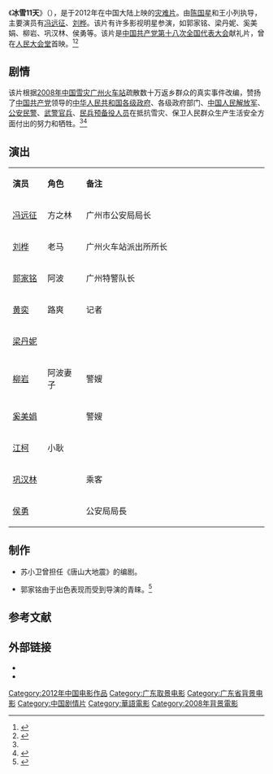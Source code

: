 {{编修}}
{{电影信息框
| 片名     = 《冰雪11天》
| 电影原名 = ''{{lang|en|The Next 11 Days}}''
| 图像     = The Next 11 Days poster.jpg
| 图像说明 = 海报
| 导演     = [[陈国星|陈国星]]、王小列
| 监制     = 刘家伟、谢小丹
| 制片     = 郭现春
| 编剧     = 苏小卫
| 剧本     = 
| 原著     = 
| 主演     = 冯远征、刘桦、郭家铭、黄奕
| 主题曲   = 异乡人
| 片头曲   = 
| 片尾曲   = 
| 配乐     = 张敏
| 摄影     = 刘又年
| 剪辑     = 陈志伟
| 制片商   = [[中华人民共和国公安部|中华人民共和国公安部宣传局]]<br>[[广州市公安局|广州市公安局]]<br>[[博纳影业集团|博纳影业集团]]
| 发行商   = 浙江博纳影视制作有限公司<br>天津博纳文化传媒有限公司
| 上映日期 = {{Film date|2012|11|1|中国大陆}}
| 片长     = 100分钟
| 产地     = {{CHNML}}
| 语言     = 普通话
| 预算     = 
| 票房     = 873万
| 前集     = 
| 续集     = 
}}
《'''冰雪11天'''》（{{lang-en|''The Next 11 Days''}}），是于2012年在中国大陆上映的[[灾难片|灾难片]]。由[[陈国星|陈国星]]和王小列执导，主要演员有[[冯远征|冯远征]]、[[刘桦|刘桦]]。该片有许多影视明星参演，如郭家铭、梁丹妮、奚美娟、柳岩、巩汉林、侯勇等。该片是[[中国共产党第十八次全国代表大会|中国共产党第十八次全国代表大会]]献礼片，曾在[[人民大会堂|人民大会堂]]首映。<ref name="fish">{{cite news |url=http://v.ifeng.com/ent/movie/201211/e0401141-d9a5-4547-8e23-bbca673d2ae9.shtml |title=纪实电影《冰雪11天》：众志成城化解危机 |date=2012-11-04 |work=凤凰网 |archive-date=2014-03-05 |archive-url=https://web.archive.org/web/20140305182311/http://v.ifeng.com/ent/movie/201211/e0401141-d9a5-4547-8e23-bbca673d2ae9.shtml |dead-url=no |accessdate=2014-03-05}}</ref><ref name="tiger">{{cite news |url=http://ent.sina.com.cn/v/c/2012-11-02/12593778495.shtml |title=冯远征领衔《冰雪11天》 献礼十八大 |date=2012-11-02 |work=新浪 |archive-date=2014-03-05 |archive-url=https://web.archive.org/web/20140305183734/http://ent.sina.com.cn/v/c/2012-11-02/12593778495.shtml |dead-url=no |accessdate=2014-03-05}}</ref>

==剧情==
该片根据[[2008年中国雪灾|2008年中国雪灾]][[广州火车站|广州火车站]]疏散数十万返乡群众的真实事件改编，赞扬了[[中国共产党|中国共产党]]领导的[[中华人民共和国中央人民政府|中华人民共和国各级政府]]、各级政府部门、[[中国人民解放军|中国人民解放军]]、[[公安民警|公安民警]]、[[武警官兵|武警官兵]]、[[民兵预备役人员|民兵预备役人员]]在抵抗雪灾、保卫人民群众生产生活安全方面付出的努力和牺牲。<ref name="tiger"/><ref name="cat">{{cite web |url=http://henan.sina.com.cn/ent/mov/2012-11-06/235-22361.html |title=《冰雪11天》简介 |date=2012-11-06 |work=新浪 |archive-date=2014-03-05 |archive-url=https://web.archive.org/web/20140305184837/http://henan.sina.com.cn/ent/mov/2012-11-06/235-22361.html |dead-url=no |accessdate=2014-03-05}}</ref>

== 演出 ==
{|class="wikitable" width="40%"
|- style="background:cornflowerblue; color:white" align=center
|style="width:5%"|'''演员'''||style="width:6%"|'''角色'''||style="width:29%"|'''备注'''
|-
| [[冯远征|冯远征]] || 方之林 || 广州市公安局局长
|-
| [[刘桦|刘桦]] || 老马 || 广州火车站派出所所长
|- 
| [[郭家铭|郭家铭]] || 阿波 || 广州特警队长
|- 
| [[黄奕|黄奕]] || 路爽 || 记者
|-
| [[梁丹妮|梁丹妮]] ||  || 
|-
| [[柳岩|柳岩]] || 阿波妻子 || 警嫂  
|-
| [[奚美娟|奚美娟]] ||  || 警嫂 
|-
| [[江柯|江柯]] || 小耿 ||   
|- 
| [[巩汉林|巩汉林]] ||  || 乘客
|- 
| [[侯勇|侯勇]] ||  || 公安局局長 
|}

==制作==
* 苏小卫曾担任《唐山大地震》的编剧。

* 郭家铭由于出色表现而受到导演的青睐。<ref name="bee">{{cite web |url=http://ent.sina.com.cn/m/c/2012-11-14/16383787871.shtml |title=《冰雪11天》郭家铭受第五代导演青睐 |date=2012-11-14 |work=新浪 |archive-date=2014-03-05 |archive-url=https://web.archive.org/web/20140305180728/http://ent.sina.com.cn/m/c/2012-11-14/16383787871.shtml |dead-url=no |accessdate=2014-03-05}}</ref>

==参考文献==
{{reflist}}

==外部链接==
*{{douban|10810268}}
*{{Mtime|176658}}

{{DEFAULTSORT:Bing冰}}
[[Category:2012年中国电影作品|Category:2012年中国电影作品]]
[[Category:广东取景电影|Category:广东取景电影]]
[[Category:广东省背景电影|Category:广东省背景电影]]
[[Category:中国剧情片|Category:中国剧情片]]
[[Category:華語電影|Category:華語電影]]
[[Category:2008年背景電影|Category:2008年背景電影]]